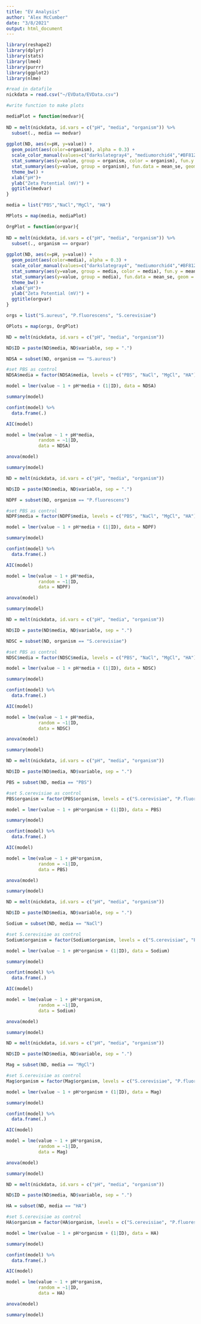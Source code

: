 ```yaml
---
title: "EV Analysis"
author: "Alex McCumber"
date: "3/8/2021"
output: html_document
---
```


```r
library(reshape2)
library(dplyr)
library(stats)
library(lme4)
library(purrr)
library(ggplot2)
library(nlme)

#read in datafile
nickdata = read.csv("~/EVData/EVData.csv")
```

```r
#write function to make plots

mediaPlot = function(medvar){
  
ND = melt(nickdata, id.vars = c("pH", "media", "organism")) %>%
  subset(., media == medvar)
  
ggplot(ND, aes(x=pH, y=value)) +
  geom_point(aes(color=organism), alpha = 0.3) +
  scale_color_manual(values=c("darkslategray4", "mediumorchid4","#BF812D")) +
  stat_summary(aes(y=value, group = organism, color = organism), fun.y = mean, geom = "line", ) +
  stat_summary(aes(y=value, group = organism), fun.data = mean_se, geom = "errorbar", width = 0.1, alpha = 0.7) +
  theme_bw() +
  xlab("pH")+
  ylab("Zeta Potential (mV)") + 
  ggtitle(medvar)
}

media = list("PBS","NaCl","MgCl", "HA")

MPlots = map(media, mediaPlot)

OrgPlot = function(orgvar){
  
ND = melt(nickdata, id.vars = c("pH", "media", "organism")) %>%
  subset(., organism == orgvar)
  
ggplot(ND, aes(x=pH, y=value)) +
  geom_point(aes(color=media), alpha = 0.3) +
  scale_color_manual(values=c("darkslategray4", "mediumorchid4","#BF812D", "cornflowerblue")) +
  stat_summary(aes(y=value, group = media, color = media), fun.y = mean, geom = "line", ) +
  stat_summary(aes(y=value, group = media), fun.data = mean_se, geom = "errorbar", width = 0.1, alpha = 0.7) +
  theme_bw() +
  xlab("pH")+
  ylab("Zeta Potential (mV)") + 
  ggtitle(orgvar)
}

orgs = list("S.aureus", "P.fluorescens", "S.cerevisiae")

OPlots = map(orgs, OrgPlot)
```

```r
ND = melt(nickdata, id.vars = c("pH", "media", "organism"))

ND$ID = paste(ND$media, ND$variable, sep = ".")

NDSA = subset(ND, organism == "S.aureus")

#set PBS as control
NDSA$media = factor(NDSA$media, levels = c("PBS", "NaCl", "MgCl", "HA"))

model = lmer(value ~ 1 + pH*media + (1|ID), data = NDSA)

summary(model)

confint(model) %>%
  data.frame(.)

AIC(model)

model = lme(value ~ 1 + pH*media,
            random = ~1|ID,
            data = NDSA)

anova(model)

summary(model) 
```

```r
ND = melt(nickdata, id.vars = c("pH", "media", "organism"))

ND$ID = paste(ND$media, ND$variable, sep = ".")

NDPF = subset(ND, organism == "P.fluorescens")

#set PBS as control
NDPF$media = factor(NDPF$media, levels = c("PBS", "NaCl", "MgCl", "HA"))

model = lmer(value ~ 1 + pH*media + (1|ID), data = NDPF)

summary(model)

confint(model) %>%
  data.frame(.)

AIC(model)

model = lme(value ~ 1 + pH*media,
            random = ~1|ID,
            data = NDPF)

anova(model)

summary(model) 
```

```r
ND = melt(nickdata, id.vars = c("pH", "media", "organism"))

ND$ID = paste(ND$media, ND$variable, sep = ".")

NDSC = subset(ND, organism == "S.cerevisiae")

#set PBS as control
NDSC$media = factor(NDSC$media, levels = c("PBS", "NaCl", "MgCl", "HA"))

model = lmer(value ~ 1 + pH*media + (1|ID), data = NDSC)

summary(model)

confint(model) %>%
  data.frame(.)

AIC(model)

model = lme(value ~ 1 + pH*media,
            random = ~1|ID,
            data = NDSC)

anova(model)

summary(model)
```

```r
ND = melt(nickdata, id.vars = c("pH", "media", "organism"))

ND$ID = paste(ND$media, ND$variable, sep = ".")

PBS = subset(ND, media == "PBS")

#set S.cerevisiae as control
PBS$organism = factor(PBS$organism, levels = c("S.cerevisiae", "P.fluorescens", "S.aureus"))

model = lmer(value ~ 1 + pH*organism + (1|ID), data = PBS)

summary(model)

confint(model) %>%
  data.frame(.)

AIC(model)

model = lme(value ~ 1 + pH*organism,
            random = ~1|ID,
            data = PBS)

anova(model)

summary(model)
```

```r
ND = melt(nickdata, id.vars = c("pH", "media", "organism"))

ND$ID = paste(ND$media, ND$variable, sep = ".")

Sodium = subset(ND, media == "NaCl")

#set S.cerevisiae as control
Sodium$organism = factor(Sodium$organism, levels = c("S.cerevisiae", "P.fluorescens", "S.aureus"))

model = lmer(value ~ 1 + pH*organism + (1|ID), data = Sodium)

summary(model)

confint(model) %>%
  data.frame(.)

AIC(model)

model = lme(value ~ 1 + pH*organism,
            random = ~1|ID,
            data = Sodium)

anova(model)

summary(model)
```

```r
ND = melt(nickdata, id.vars = c("pH", "media", "organism"))

ND$ID = paste(ND$media, ND$variable, sep = ".")

Mag = subset(ND, media == "MgCl")

#set S.cerevisiae as control
Mag$organism = factor(Mag$organism, levels = c("S.cerevisiae", "P.fluorescens", "S.aureus"))

model = lmer(value ~ 1 + pH*organism + (1|ID), data = Mag)

summary(model)

confint(model) %>%
  data.frame(.)

AIC(model)

model = lme(value ~ 1 + pH*organism,
            random = ~1|ID,
            data = Mag)

anova(model)

summary(model)
```

```r
ND = melt(nickdata, id.vars = c("pH", "media", "organism"))

ND$ID = paste(ND$media, ND$variable, sep = ".")

HA = subset(ND, media == "HA")

#set S.cerevisiae as control
HA$organism = factor(HA$organism, levels = c("S.cerevisiae", "P.fluorescens", "S.aureus"))

model = lmer(value ~ 1 + pH*organism + (1|ID), data = HA)

summary(model)

confint(model) %>%
  data.frame(.)

AIC(model)

model = lme(value ~ 1 + pH*organism,
            random = ~1|ID,
            data = HA)

anova(model)

summary(model)
```
